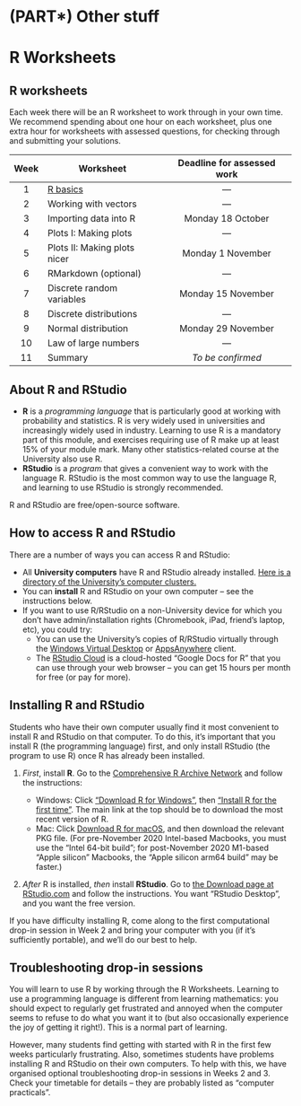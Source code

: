 # (PART\*) Other stuff  {-}

# R Worksheets {#R .unnumbered}

## R worksheets  {#r-work .unnumbered}

Each week there will be an R worksheet to work through in your own time. We recommend spending about one hour on each worksheet, plus one extra hour for worksheets with assessed questions, for checking through and submitting your solutions.

| Week | Worksheet                     | Deadline for assessed work |
|:----:|-------------------------------|:--------------------------:|
|   1  |  [R basics](https://mpaldridge.github.io/R1.html) | --- |
|   2  |  Working with vectors         |             ---            |
|   3  |  Importing data into R        |      Monday 18 October     |
|   4  |  Plots I: Making plots        |             ---            |
|   5  |  Plots II: Making plots nicer |      Monday 1 November     |
|   6  |  RMarkdown (optional)         |             ---            |
|   7  |  Discrete random variables    |      Monday 15 November    |
|   8  |  Discrete distributions       |             ---            |
|   9  |  Normal distribution          |      Monday 29 November    |
|  10  |  Law of large numbers         |             ---            |
|  11  |  Summary                      |      *To be confirmed*    |


## About R and RStudio  {#about-r .unnumbered}

* **R** is a *programming language* that is particularly good at working with probability and statistics. R is very widely used in universities and increasingly widely used in industry. Learning to use R is a mandatory part of this module, and exercises requiring use of R make up at least 15% of your module mark. Many other statistics-related course at the University also use R.
* **RStudio** is a *program* that gives a convenient way to work with the language R. RStudio is the most common way to use the language R, and learning to use RStudio is strongly recommended.

R and RStudio are free/open-source software.


## How to access R and RStudio  {#r-access .unnumbered}

There are a number of ways you can access R and RStudio:

* All **University computers** have R and RStudio already installed. [Here is a directory of the University's computer clusters.](https://it.leeds.ac.uk/it/?id=kb_article&sysparm_article=KB0013658)
* You can **install** R and RStudio on your own computer -- see the instructions below.
* If you want to use R/RStudio on a non-University device for which you don't have admin/installation rights (Chromebook, iPad, friend's laptop, etc), you could try:
   * You can use the University's copies of R/RStudio virtually through the [Windows Virtual Desktop](https://it.leeds.ac.uk/it?id=kb_article&sysparm_article=KB0014379) or [AppsAnywhere](https://it.leeds.ac.uk/it?id=kb_article&sysparm_article=KB0014827) client.
   * The [RStudio Cloud](https://rstudio.cloud/) is a cloud-hosted "Google Docs for R" that you can use through your web browser -- you can get 15 hours per month for free (or pay for more).


## Installing R and RStudio  {#r-install .unnumbered}

Students who have their own computer usually find it most convenient to install R and RStudio on that computer. To do this, it's important that you install R (the programming language) first, and only install RStudio (the program to use R) once R has already been installed.

1. *First*, install **R**. Go to the [Comprehensive R Archive Network](https://cran.r-project.org/) and follow the instructions:

   * Windows: Click ["Download R for Windows"](https://cran.r-project.org/bin/windows/), then ["Install R for the first time"](https://cran.r-project.org/bin/windows/base/). The main link at the top should be to download the most recent version of R.
   * Mac: Click [Download R for macOS](https://cran.r-project.org/bin/macosx/), and then download the relevant PKG file. (For pre-November 2020 Intel-based Macbooks, you must use the "Intel 64-bit build"; for post-November 2020 M1-based "Apple silicon" Macbooks, the "Apple silicon arm64 build" may be faster.)
2. *After* R is installed, *then* install **RStudio**. Go to [the Download page at RStudio.com](https://www.rstudio.com/products/rstudio/download/#download) and follow the instructions. You want "RStudio Desktop", and you want the free version.

If you have difficulty installing R, come along to the first computational drop-in session in Week 2 and bring your computer with you (if it's sufficiently portable), and we'll do our best to help.


## Troubleshooting drop-in sessions  {#troubleshooting .unnumbered}

You will learn to use R by working through the R Worksheets. Learning to use a programming language is different from learning mathematics: you should expect to regularly get frustrated and annoyed when the computer seems to refuse to do what you want it to (but also occasionally experience the joy of getting it right!). This is a normal part of learning.

However, many students find getting with started with R in the first few weeks particularly frustrating. Also, sometimes students have problems installing R and RStudio on their own computers. To help with this, we have organised optional troubleshooting drop-in sessions in Weeks 2 and 3. Check your timetable for details -- they are probably listed as "computer practicals".



